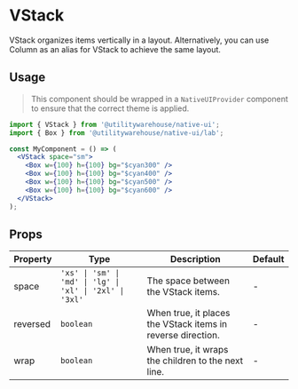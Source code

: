 
<Meta of={VStackStories} />

# VStack

VStack organizes items vertically in a layout. Alternatively, you can use Column as an alias for VStack to achieve the same layout.

## Usage

> This component should be wrapped in a `NativeUIProvider` component to ensure that the correct theme is applied.

<Canvas>
  <NativeUIProvider>
    <Center>
      <VStack space="sm">
        <Box w={100} h={100} bg="$cyan300" />
        <Box w={100} h={100} bg="$cyan400" />
        <Box w={100} h={100} bg="$cyan500" />
        <Box w={100} h={100} bg="$cyan600" />
      </VStack>
    </Center>
  </NativeUIProvider>
</Canvas>

```jsx
import { VStack } from '@utilitywarehouse/native-ui';
import { Box } from '@utilitywarehouse/native-ui/lab';

const MyComponent = () => (
  <VStack space="sm">
    <Box w={100} h={100} bg="$cyan300" />
    <Box w={100} h={100} bg="$cyan400" />
    <Box w={100} h={100} bg="$cyan500" />
    <Box w={100} h={100} bg="$cyan600" />
  </VStack>
);
```

## Props

| Property | Type                                                     | Description                                                 | Default |
| -------- | -------------------------------------------------------- | ----------------------------------------------------------- | ------- |
| space    | `'xs' \| 'sm' \| 'md' \| 'lg' \| 'xl' \| '2xl' \| '3xl'` | The space between the VStack items.                         | -       |
| reversed | `boolean`                                                | When true, it places the VStack items in reverse direction. | -       |
| wrap     | `boolean`                                                | When true, it wraps the children to the next line.          | -       |
